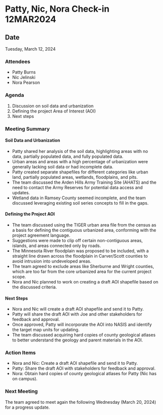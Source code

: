 # Patty, Nic, Nora Check-in 12MAR2024

## Date

Tuesday, March 12, 2024

### Attendees

-   Patty Burns
-   Nic Jelinski
-   Nora Pearson

### Agenda

1.  Discussion on soil data and urbanization
2.  Defining the project Area of Interest (AOI)
3.  Next steps

### Meeting Summary

#### Soil Data and Urbanization

-   Patty shared her analysis of the soil data, highlighting areas with no data, partially populated data, and fully populated data.
-   Urban areas and areas with a high percentage of urbanization were generally lacking soil data or had incomplete data.
-   Patty created separate shapefiles for different categories like urban land, partially populated areas, wetlands, floodplains, and pits.
-   The team discussed the Arden Hills Army Training Site (AHATS) and the need to contact the Army Reserves for potential data access and updates.
-   Wetland data in Ramsey County seemed incomplete, and the team discussed leveraging existing soil series concepts to fill in the gaps.

#### Defining the Project AOI

-   The team discussed using the TIGER urban area file from the census as a basis for defining the contiguous urbanized area, conforming with the project agreement language.
-   Suggestions were made to clip off certain non-contiguous areas, islands, and areas connected only by roads.
-   The Minnesota River floodplain was proposed to be included, with a straight line drawn across the floodplain in Carver/Scott counties to avoid intrusion into undeveloped areas.
-   The team agreed to exclude areas like Sherburne and Wright counties, which are too far from the core urbanized area for the current project scope.
-   Nora and Nic planned to work on creating a draft AOI shapefile based on the discussed criteria.

#### Next Steps

-   Nora and Nic will create a draft AOI shapefile and send it to Patty.
-   Patty will share the draft AOI with Joe and other stakeholders for feedback and approval.
-   Once approved, Patty will incorporate the AOI into NASIS and identify the target map units for updating.
-   The team discussed acquiring hard copies of county geological atlases to better understand the geology and parent materials in the AOI.

### Action Items

-   Nora and Nic: Create a draft AOI shapefile and send it to Patty.
-   Patty: Share the draft AOI with stakeholders for feedback and approval.
-   Nora: Obtain hard copies of county geological atlases for Patty (Nic has on campus).

### Next Meeting

The team agreed to meet again the following Wednesday (March 20, 2024) for a progress update.
